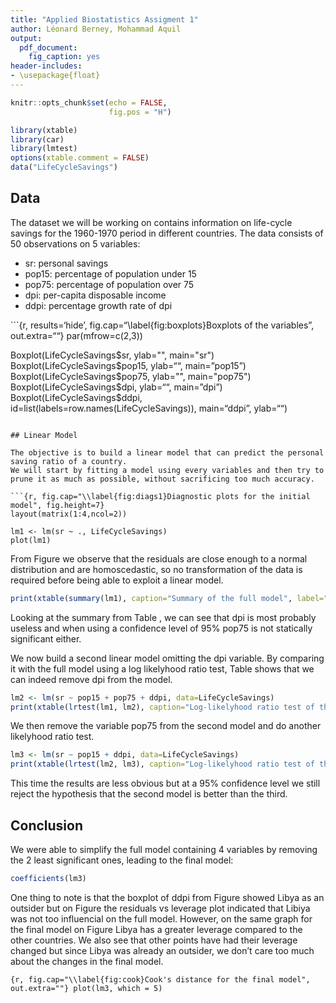 ```yaml
---
title: "Applied Biostatistics Assigment 1"
author: Léonard Berney, Mohammad Aquil
output: 
  pdf_document:
    fig_caption: yes
header-includes:
- \usepackage{float}
---
```


```r
knitr::opts_chunk$set(echo = FALSE,
                      fig.pos = "H")

library(xtable)
library(car)
library(lmtest)
options(xtable.comment = FALSE)
data("LifeCycleSavings")
```

## Data

The dataset we will be working on contains information on life-cycle savings for the 1960-1970 period in different countries. The data consists of 50 observations on 5 variables:

* sr: personal savings
* pop15: percentage of population under 15
* pop75: percentage of population over 75
* dpi: per-capita disposable income
* ddpi: percentage growth rate of dpi


```{r, results='hide', fig.cap="\\label{fig:boxplots}Boxplots of the variables", out.extra=""}
par(mfrow=c(2,3))

Boxplot(LifeCycleSavings$sr, ylab="", main="sr")
Boxplot(LifeCycleSavings$pop15, ylab="", main="pop15")
Boxplot(LifeCycleSavings$pop75, ylab="", main="pop75")
Boxplot(LifeCycleSavings$dpi, ylab="", main="dpi")
Boxplot(LifeCycleSavings$ddpi, id=list(labels=row.names(LifeCycleSavings)), main="ddpi", ylab="")
```

## Linear Model

The objective is to build a linear model that can predict the personal saving ratio of a country.
We will start by fitting a model using every variables and then try to prune it as much as possible, without sacrificing too much accuracy.

```{r, fig.cap="\\label{fig:diags1}Diagnostic plots for the initial model", fig.height=7}
layout(matrix(1:4,ncol=2))

lm1 <- lm(sr ~ ., LifeCycleSavings)
plot(lm1)
```

From Figure \ref{fig:diags1} we observe that the residuals are close enough to a normal distribution and are homoscedastic, so no transformation of the data is required before being able to exploit a linear model.

```r
print(xtable(summary(lm1), caption="Summary of the full model", label="tab:summary"), type="latex")
```

Looking at the summary from Table \ref{tab:summary}, we can see that dpi is most probably useless and when using a confidence level of 95% pop75 is not statically significant either.

We now build a second linear model omitting the dpi variable. By comparing it with the full model using a log likelyhood ratio test, Table \ref{tab:likelyhood1} shows that we can indeed remove dpi from the model.

```r
lm2 <- lm(sr ~ pop15 + pop75 + ddpi, data=LifeCycleSavings)
print(xtable(lrtest(lm1, lm2), caption="Log-likelyhood ratio test of the full model (1) and removing dpi (2)", label="tab:likelyhood1"), type="latex")
```

We then remove the variable pop75 from the second model and do another likelyhood ratio test.

```r
lm3 <- lm(sr ~ pop15 + ddpi, data=LifeCycleSavings)
print(xtable(lrtest(lm2, lm3), caption="Log-likelyhood ratio test of the second model (1) and removing pop75 (2)", label="tab:likelyhood2"), type="latex")
```

This time the results are less obvious but at a 95% confidence level we still reject the hypothesis that the second model is better than the third.

## Conclusion

We were able to simplify the full model containing 4 variables by removing the 2 least significant ones, leading to the final model:

```r
coefficients(lm3)
```

One thing to note is that the boxplot of ddpi from Figure \ref{fig:boxplots} showed Libya as an outsider but on Figure \ref{fig:diags1} the residuals vs leverage plot indicated that Libiya was not too influencial on the full model. However, on the same graph for the final model on Figure \ref{fig:cook} Libya has a greater leverage compared to the other countries. We also see that other points have had their leverage changed but since Libya was already an outsider, we don't care too much about the changes in the final model. 

```{r, fig.cap="\\label{fig:cook}Cook's distance for the final model", out.extra=""}
plot(lm3, which = 5)
```